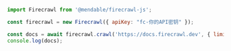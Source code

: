 ```js Node
import Firecrawl from '@mendable/firecrawl-js';

const firecrawl = new Firecrawl({ apiKey: "fc-你的API密钥" });

const docs = await firecrawl.crawl('https://docs.firecrawl.dev', { limit: 10 });
console.log(docs);
```
